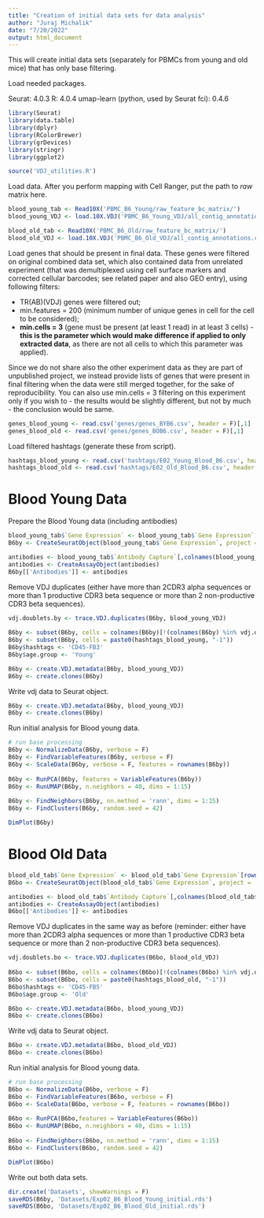 ```yaml
---
title: "Creation of initial data sets for data analysis"
author: "Juraj Michalik"
date: "7/20/2022"
output: html_document
---
```


This will create initial data sets (separately for PBMCs from young and old mice) that has only base filtering.

Load needed packages.

Seurat: 4.0.3
R: 4.0.4
umap-learn (python, used by Seurat fci): 0.4.6

```r
library(Seurat)
library(data.table)
library(dplyr)
library(RColorBrewer)
library(grDevices)
library(stringr)
library(ggplot2)

source('VDJ_utilities.R')
```

Load data. After you perform mapping with Cell Ranger, put the path to *raw* matrix here.

```r
blood_young_tab <- Read10X('PBMC_B6_Young/raw_feature_bc_matrix/')
blood_young_VDJ <- load.10X.VDJ('PBMC_B6_Young_VDJ/all_contig_annotations.csv')

blood_old_tab <- Read10X('PBMC_B6_Old/raw_feature_bc_matrix/')
blood_old_VDJ <- load.10X.VDJ('PBMC_B6_Old_VDJ/all_contig_annotations.csv')
```

Load genes that should be present in final data. These genes were filtered on original combined data set, which also contained data from unrelated experiment (that was demultiplexed using cell surface markers and corrected cellular barcodes; see related paper and also GEO entry), using following filters:

* TR(AB)(VDJ) genes were filtered out;
* min.features = 200 (minimum number of unique genes in cell for the cell to be considered);
* **min.cells = 3** (gene must be present (at least 1 read) in at least 3 cells) - **this is the parameter which would make difference if applied to only extracted data**, as there are not all cells to which this parameter was applied).

Since we do not share also the other experiment data as they are part of unpublished project, we instead provide lists of genes that were present in final filtering when the data were still merged together, for the sake of reproducibility. You can also use min.cells = 3 filtering on this experiment only if you wish to - the results would be slightly different, but not by much - the conclusion would be same.

```r
genes_blood_young <- read.csv('genes/genes_BYB6.csv', header = F)[,1]
genes_blood_old <- read.csv('genes/genes_BOB6.csv', header = F)[,1]
```

Load filtered hashtags (generate these from script).

```r
hashtags_blood_young <- read.csv('hashtags/E02_Young_Blood_B6.csv', header = F)[,1]
hashtags_blood_old <- read.csv('hashtags/E02_Old_Blood_B6.csv', header = F)[,1]
```

# Blood Young Data

Prepare the Blood Young data (including antibodies)

```r
blood_young_tab$`Gene Expression` <- blood_young_tab$`Gene Expression`[rownames(blood_young_tab$`Gene Expression`) %in% genes_blood_young,]
B6by <- CreateSeuratObject(blood_young_tab$`Gene Expression`, project = 'B6 PBMC Young', min.features = 200)

antibodies <- blood_young_tab$`Antibody Capture`[,colnames(blood_young_tab$`Antibody Capture`) %in% colnames(B6by)]
antibodies <- CreateAssayObject(antibodies)
B6by[['Antibodies']] <- antibodies
```
Remove VDJ duplicates (either have more than 2CDR3 alpha sequences or more than 1 productive CDR3 beta sequence or more than 2 non-productive CDR3 beta sequences).

```r
vdj.doublets.by <- trace.VDJ.duplicates(B6by, blood_young_VDJ)
  
B6by <- subset(B6by, cells = colnames(B6by)[!(colnames(B6by) %in% vdj.doublets.by)])
B6by <- subset(B6by, cells = paste0(hashtags_blood_young, "-1"))
B6by$hashtags <- 'CD45-FB3'
B6by$age.group <- 'Young'

B6by <- create.VDJ.metadata(B6by, blood_young_VDJ)
B6by <- create.clones(B6by)
```

Write vdj data to Seurat object.

```r
B6by <- create.VDJ.metadata(B6by, blood_young_VDJ)
B6by <- create.clones(B6by)
```

Run initial analysis for Blood young data.
  
```r
# run base processing
B6by <- NormalizeData(B6by, verbose = F) 
B6by <- FindVariableFeatures(B6by, verbose = F)
B6by <- ScaleData(B6by, verbose = F, features = rownames(B6by))
  
B6by <- RunPCA(B6by, features = VariableFeatures(B6by))
B6by <- RunUMAP(B6by, n.neighbors = 40, dims = 1:15)
  
B6by <- FindNeighbors(B6by, nn.method = 'rann', dims = 1:15)
B6by <- FindClusters(B6by, random.seed = 42)
```

```r
DimPlot(B6by)
```

# Blood Old Data

```r
blood_old_tab$`Gene Expression` <- blood_old_tab$`Gene Expression`[rownames(blood_old_tab$`Gene Expression`) %in% genes_blood_old,]
B6bo <- CreateSeuratObject(blood_old_tab$`Gene Expression`, project = 'B6 PBMC Old', min.features = 200)

antibodies <- blood_old_tab$`Antibody Capture`[,colnames(blood_old_tab$`Antibody Capture`) %in% colnames(B6bo)]
antibodies <- CreateAssayObject(antibodies)
B6bo[['Antibodies']] <- antibodies
```

Remove VDJ duplicates in the same way as before (reminder: either have more than 2CDR3 alpha sequences or more than 1 productive CDR3 beta sequence or more than 2 non-productive CDR3 beta sequences).

```r
vdj.doublets.bo <- trace.VDJ.duplicates(B6bo, blood_old_VDJ)
  
B6bo <- subset(B6bo, cells = colnames(B6bo)[!(colnames(B6bo) %in% vdj.doublets.bo)])
B6bo <- subset(B6bo, cells = paste0(hashtags_blood_old, "-1"))
B6bo$hashtags <- 'CD45-FB5'
B6bo$age.group <- 'Old'

B6bo <- create.VDJ.metadata(B6bo, blood_young_VDJ)
B6bo <- create.clones(B6bo)
```

Write vdj data to Seurat object.

```r
B6bo <- create.VDJ.metadata(B6bo, blood_old_VDJ)
B6bo <- create.clones(B6bo)
```

Run initial analysis for Blood young data.
  
```r
# run base processing
B6bo <- NormalizeData(B6bo, verbose = F) 
B6bo <- FindVariableFeatures(B6bo, verbose = F)
B6bo <- ScaleData(B6bo, verbose = F, features = rownames(B6bo))
  
B6bo <- RunPCA(B6bo,features = VariableFeatures(B6bo))
B6bo <- RunUMAP(B6bo, n.neighbors = 40, dims = 1:15)
  
B6bo <- FindNeighbors(B6bo, nn.method = 'rann', dims = 1:15)
B6bo <- FindClusters(B6bo, random.seed = 42)
```

```r
DimPlot(B6bo)
```

Write out both data sets.

```r
dir.create('Datasets', showWarnings = F)
saveRDS(B6by, 'Datasets/Exp02_B6_Blood_Young_initial.rds')
saveRDS(B6bo, 'Datasets/Exp02_B6_Blood_Old_initial.rds')
```
